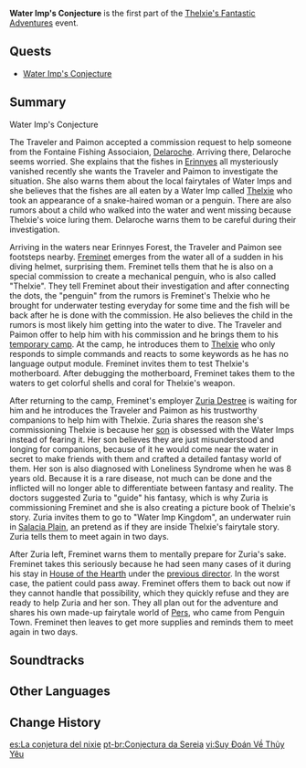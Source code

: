 {{Act Infobox
|image          = Thelxie's Fantastic Adventures Chapter.png
|type           = Story
|chapter        = Thelxie's Fantastic Adventures
|actNum         = I
|actType        = Part
|next           = Prince's Country
|ARReq          = 20
|event_name     = Thelxie's Fantastic Adventures
}}
'''Water Imp's Conjecture''' is the first part of the [[Thelxie's Fantastic Adventures]] event.

==Quests==
* [[Water Imp's Conjecture (Quest)|Water Imp's Conjecture]]

==Summary==
;Water Imp's Conjecture
The Traveler and Paimon accepted a commission request to help someone from the Fontaine Fishing Associaion, [[Delaroche]]. Arriving there, Delaroche seems worried. She explains that the fishes in [[Erinnyes]] all mysteriously vanished recently she wants the Traveler and Paimon to investigate the situation. She also warns them about the local fairytales of Water Imps and she believes that the fishes are all eaten by a Water Imp called [[Thelxie]] who took an appearance of a snake-haired woman or a penguin. There are also rumors about a child who walked into the water and went missing because Thelxie's voice luring them. Delaroche warns them to be careful during their investigation.

Arriving in the waters near Erinnyes Forest, the Traveler and Paimon see footsteps nearby. [[Freminet]] emerges from the water all of a sudden in his diving helmet, surprising them. Freminet tells them that he is also on a special commission to create a mechanical penguin, who is also called "Thelxie". They tell Freminet about their investigation and after connecting the dots, the "penguin" from the rumors is Freminet's Thelxie who he brought for underwater testing everyday for some time and the fish will be back after he is done with the commission. He also believes the child in the rumors is most likely him getting into the water to dive. The Traveler and Paimon offer to help him with his commission and he brings them to his [[Freminet's Temporary Camp|temporary camp]]. At the camp, he introduces them to [[Thelxie]] who only responds to simple commands and reacts to some keywords as he has no language output module. Freminet invites them to test Thelxie's motherboard. After debugging the motherboard, Freminet takes them to the waters to get colorful shells and coral for Thelxie's weapon. 

After returning to the camp, Freminet's employer [[Zuria Destree]] is waiting for him and he introduces the Traveler and Paimon as his trustworthy companions to help him with Thelxie. Zuria shares the reason she's commissioning Thelxie is because her [[Lescot Destree|son]] is obsessed with the Water Imps instead of fearing it. Her son believes they are just misunderstood and longing for companions, because of it he would come near the water in secret to make friends with them and crafted a detailed fantasy world of them. Her son is also diagnosed with Loneliness Syndrome when he was 8 years old. Because it is a rare disease, not much can be done and the inflicted will no longer able to differentiate between fantasy and reality. The doctors suggested Zuria to "guide" his fantasy, which is why Zuria is commissioning Freminet and she is also creating a picture book of Thelxie's story. Zuria invites them to go to "Water Imp Kingdom", an underwater ruin in [[Salacia Plain]], an pretend as if they are inside Thelxie's fairytale story. Zuria tells them to meet again in two days.

After Zuria left, Freminet warns them to mentally prepare for Zuria's sake. Freminet takes this seriously because he had seen many cases of it during his stay in [[House of the Hearth]] under the [[Crucabena|previous director]]. In the worst case, the patient could pass away. Freminet offers them to back out now if they cannot handle that possibility, which they quickly refuse and they are ready to help Zuria and her son. They all plan out for the adventure and shares his own made-up fairytale world of [[Pers]], who came from Penguin Town. Freminet then leaves to get more supplies and reminds them to meet again in two days.

==Soundtracks==
{{Soundtracks by Category Table|type=quest}}

==Other Languages==
{{Other Languages
|en      = Water Imp's Conjecture
|zhs     = 水妖的猜想
|zhs_rm  = 
|zht     = 水妖的猜想
|zht_rm  = 
|zh_tl   = 
|ja      = 水妖の推察
|ja_rm   = Suiyou no Suisatsu
|ja_tl   = 
|ko      = 물 님프 조사
|ko_rm   = 
|ko_tl   = 
|es      = La conjetura del nixie
|es_tl   = The {{w|Nixie_(folklore)|Nixie}}'s Conjecture
|fr      = Conjecture des Diableautins
|fr_tl   = Water Imp's Conjecture
|fr_note = {{Fr|Diableautin}} is a wordplay between {{Fr|diablotin|imp, little devil}} and {{Fr|eau|water.}}
|ru      = Догадка о водяном
|ru_tl   = {{w|Vodyanoy}}'s Conjecture
|th      = การคาดเดาของอิมป์น้ำ
|th_rm   = 
|th_tl   = 
|vi      = Suy Đoán Về Thủy Yêu
|vi_tl   = Water Imp's Conjecture
|de      = Existenz eines Wasser-Unholds
|de_tl   = Existence of a Water Fiend
|id      = Menerka Sosok Siluman Air
|id_tl   = Guessing the Figure of the Water Spirit
|pt      = Conjectura da Sereia
|pt_tl   = Mermaid's Conjecture
|tr      = Su İfriti Şüphesi
|tr_tl   = 
|it      = La congettura del folletto dell'acqua
|it_tl   = The Water Imp's Conjecture
}}

==Change History==
{{Change History|4.2}}

[[es:La conjetura del nixie]]
[[pt-br:Conjectura da Sereia]]
[[vi:Suy Đoán Về Thủy Yêu]]